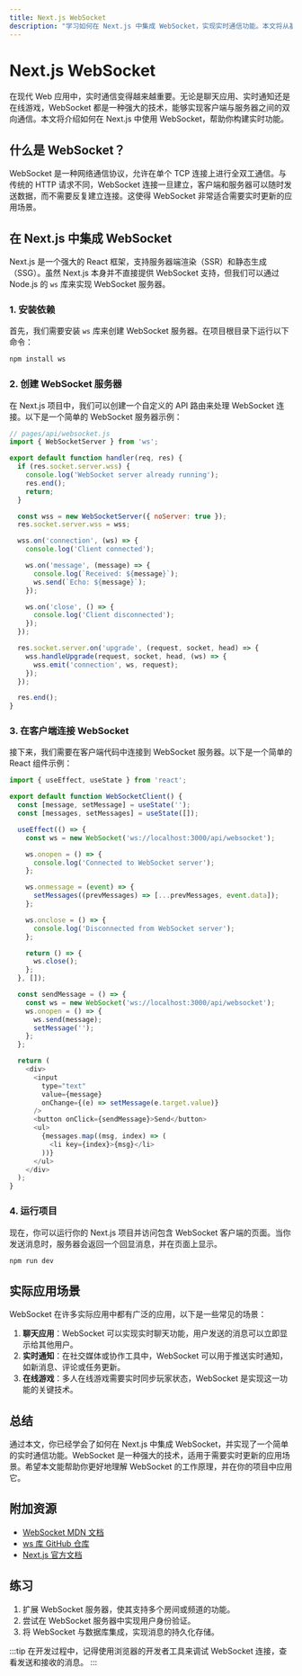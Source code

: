 ```yaml
---
title: Next.js WebSocket
description: "学习如何在 Next.js 中集成 WebSocket，实现实时通信功能。本文将从基础概念讲起，逐步引导你完成 WebSocket 的集成，并提供实际应用案例。"
---
```


# Next.js WebSocket

在现代 Web 应用中，实时通信变得越来越重要。无论是聊天应用、实时通知还是在线游戏，WebSocket 都是一种强大的技术，能够实现客户端与服务器之间的双向通信。本文将介绍如何在 Next.js 中使用 WebSocket，帮助你构建实时功能。

## 什么是 WebSocket？

WebSocket 是一种网络通信协议，允许在单个 TCP 连接上进行全双工通信。与传统的 HTTP 请求不同，WebSocket 连接一旦建立，客户端和服务器可以随时发送数据，而不需要反复建立连接。这使得 WebSocket 非常适合需要实时更新的应用场景。

## 在 Next.js 中集成 WebSocket

Next.js 是一个强大的 React 框架，支持服务器端渲染（SSR）和静态生成（SSG）。虽然 Next.js 本身并不直接提供 WebSocket 支持，但我们可以通过 Node.js 的 `ws` 库来实现 WebSocket 服务器。

### 1. 安装依赖

首先，我们需要安装 `ws` 库来创建 WebSocket 服务器。在项目根目录下运行以下命令：

```bash
npm install ws
```

### 2. 创建 WebSocket 服务器

在 Next.js 项目中，我们可以创建一个自定义的 API 路由来处理 WebSocket 连接。以下是一个简单的 WebSocket 服务器示例：

```javascript
// pages/api/websocket.js
import { WebSocketServer } from 'ws';

export default function handler(req, res) {
  if (res.socket.server.wss) {
    console.log('WebSocket server already running');
    res.end();
    return;
  }

  const wss = new WebSocketServer({ noServer: true });
  res.socket.server.wss = wss;

  wss.on('connection', (ws) => {
    console.log('Client connected');

    ws.on('message', (message) => {
      console.log(`Received: ${message}`);
      ws.send(`Echo: ${message}`);
    });

    ws.on('close', () => {
      console.log('Client disconnected');
    });
  });

  res.socket.server.on('upgrade', (request, socket, head) => {
    wss.handleUpgrade(request, socket, head, (ws) => {
      wss.emit('connection', ws, request);
    });
  });

  res.end();
}
```

### 3. 在客户端连接 WebSocket

接下来，我们需要在客户端代码中连接到 WebSocket 服务器。以下是一个简单的 React 组件示例：

```javascript
import { useEffect, useState } from 'react';

export default function WebSocketClient() {
  const [message, setMessage] = useState('');
  const [messages, setMessages] = useState([]);

  useEffect(() => {
    const ws = new WebSocket('ws://localhost:3000/api/websocket');

    ws.onopen = () => {
      console.log('Connected to WebSocket server');
    };

    ws.onmessage = (event) => {
      setMessages((prevMessages) => [...prevMessages, event.data]);
    };

    ws.onclose = () => {
      console.log('Disconnected from WebSocket server');
    };

    return () => {
      ws.close();
    };
  }, []);

  const sendMessage = () => {
    const ws = new WebSocket('ws://localhost:3000/api/websocket');
    ws.onopen = () => {
      ws.send(message);
      setMessage('');
    };
  };

  return (
    <div>
      <input
        type="text"
        value={message}
        onChange={(e) => setMessage(e.target.value)}
      />
      <button onClick={sendMessage}>Send</button>
      <ul>
        {messages.map((msg, index) => (
          <li key={index}>{msg}</li>
        ))}
      </ul>
    </div>
  );
}
```

### 4. 运行项目

现在，你可以运行你的 Next.js 项目并访问包含 WebSocket 客户端的页面。当你发送消息时，服务器会返回一个回显消息，并在页面上显示。

```bash
npm run dev
```

## 实际应用场景

WebSocket 在许多实际应用中都有广泛的应用，以下是一些常见的场景：

1. **聊天应用**：WebSocket 可以实现实时聊天功能，用户发送的消息可以立即显示给其他用户。
2. **实时通知**：在社交媒体或协作工具中，WebSocket 可以用于推送实时通知，如新消息、评论或任务更新。
3. **在线游戏**：多人在线游戏需要实时同步玩家状态，WebSocket 是实现这一功能的关键技术。

## 总结

通过本文，你已经学会了如何在 Next.js 中集成 WebSocket，并实现了一个简单的实时通信功能。WebSocket 是一种强大的技术，适用于需要实时更新的应用场景。希望本文能帮助你更好地理解 WebSocket 的工作原理，并在你的项目中应用它。

## 附加资源

- [WebSocket MDN 文档](https://developer.mozilla.org/en-US/docs/Web/API/WebSocket)
- [ws 库 GitHub 仓库](https://github.com/websockets/ws)
- [Next.js 官方文档](https://nextjs.org/docs)

## 练习

1. 扩展 WebSocket 服务器，使其支持多个房间或频道的功能。
2. 尝试在 WebSocket 服务器中实现用户身份验证。
3. 将 WebSocket 与数据库集成，实现消息的持久化存储。

:::tip
在开发过程中，记得使用浏览器的开发者工具来调试 WebSocket 连接，查看发送和接收的消息。
:::